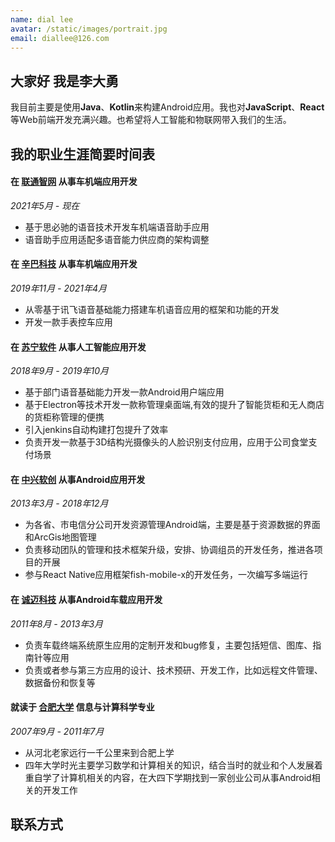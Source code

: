 ```yaml
---
name: dial lee
avatar: /static/images/portrait.jpg
email: diallee@126.com
---
```



## 大家好 <Twemoji emoji="waving-hand" /> 我是李大勇

我目前主要是使用**Java**、**Kotlin**来构建Android应用。我也对**JavaScript**、**React**等Web前端开发充满兴趣。也希望将人工智能和物联网带入我们的生活。

## 我的职业生涯简要时间表

#### 在 [联通智网](https://www.cu-sc.com/) 从事车机端应用开发

_2021年5月 - 现在_

- 基于思必驰的语音技术开发车机端语音助手应用
- 语音助手应用适配多语音能力供应商的架构调整

#### 在 [辛巴科技](https://www.simbalink.cn/) 从事车机端应用开发

_2019年11月 - 2021年4月_

- 从零基于讯飞语音基础能力搭建车机语音应用的框架和功能的开发
- 开发一款手表控车应用

#### 在 [苏宁软件](https://www.simbalink.cn/) 从事人工智能应用开发

_2018年9月 - 2019年10月_

- 基于部门语音基础能力开发一款Android用户端应用
- 基于Electron等技术开发一款称管理桌面端,有效的提升了智能货柜和无人商店的货柜称管理的便携
- 引入jenkins自动构建打包提升了效率
- 负责开发一款基于3D结构光摄像头的人脸识别支付应用，应用于公司食堂支付场景

#### 在 [中兴软创](https://www.iwhalecloud.com/) 从事Android应用开发

_2013年3月 - 2018年12月_

- 为各省、市电信分公司开发资源管理Android端，主要是基于资源数据的界面和ArcGis地图管理
- 负责移动团队的管理和技术框架升级，安排、协调组员的开发任务，推进各项目的开展
- 参与React Native应用框架fish-mobile-x的开发任务，一次编写多端运行

#### 在 [诚迈科技](https://www.archermind.com/) 从事Android车载应用开发

_2011年8月 - 2013年3月_

- 负责车载终端系统原生应用的定制开发和bug修复，主要包括短信、图库、指南针等应用
- 负责或者参与第三方应用的设计、技术预研、开发工作，比如远程文件管理、数据备份和恢复等

#### 就读于 [合肥大学](https://www.hfuu.edu.cn/) 信息与计算科学专业

_2007年9月 - 2011年7月_

- 从河北老家远行一千公里来到合肥上学
- 四年大学时光主要学习数学和计算相关的知识，结合当时的就业和个人发展着重自学了计算机相关的内容，在大四下学期找到一家创业公司从事Android相关的开发工作

## 联系方式

<SocialAccounts />
